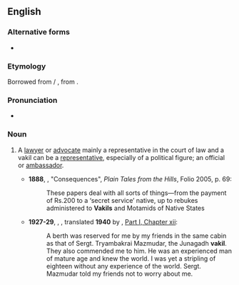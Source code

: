 ==English==

===Alternative forms===
* {{alter|en|vakeel}}

===Etymology===
Borrowed from {{bor|en|ur|وکیل}} / {{bor|en|hi|वकील}}, from {{der|en|ar|وَكِيل|t=agent}}.

===Pronunciation===
* {{IPA|en|/vəˈkiːl/}}

===Noun===
{{en-noun}}

# {{lb|en|South Asia}} A [[lawyer]] or [[advocate]] mainly a representative in the court of law and a vakil can be a [[representative]], especially of a political figure; an official or [[ambassador]].
#* '''1888''', {{w|Rudyard Kipling}}, "Consequences", ''Plain Tales from the Hills'', Folio 2005, p. 69:
#*: These papers deal with all sorts of things—from the payment of Rs.200 to a ‘secret service’ native, up to rebukes administered to '''Vakils''' and Motamids of Native States
#* '''1927-29''', {{w|M.K. Gandhi}}, ''{{w|The Story of My Experiments with Truth}}'', translated '''1940''' by {{w|Mahadev Desai}}, [https://www.mkgandhi.org/autobio/chap12.htm Part I, Chapter xii]: 
#*: A berth was reserved for me by my friends in the same cabin as that of Sergt. Tryambakrai Mazmudar, the Junagadh '''vakil'''. They also commended me to him. He was an experienced man of mature age and knew the world. I was yet a stripling of eighteen without any experience of the world. Sergt. Mazmudar told my friends not to worry about me.